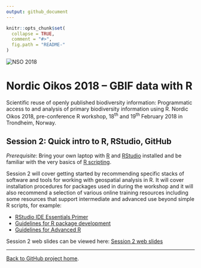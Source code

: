 ```yaml
---
output: github_document
---
```


<!-- README.md is generated from README.Rmd. Please edit that file -->

```r
knitr::opts_chunk$set(
  collapse = TRUE,
  comment = "#>",
  fig.path = "README-"
)
```

![](../demo_data/NSO_2018_GBIF_NO.png "NSO 2018")

# Nordic Oikos 2018 -- GBIF data with R

Scientific reuse of openly published biodiversity information: Programmatic access to and analysis of primary biodiversity information using R. Nordic Oikos 2018, pre-conference R workshop, 18<sup>th</sup> and 19<sup>th</sup> February 2018 in Trondheim, Norway.

## Session 2: Quick intro to R, RStudio, GitHub

*Prerequisite*: Bring your own laptop with [R](https://www.r-project.org/) and [RStudio](https://www.rstudio.com/) installed and be familiar with the very basics of [R scripting](http://www.rspatial.org/intr/index.html). 

Session 2 will cover getting started by recommending specific stacks of software and tools for working with geospatial analysis in R. It will cover installation procedures for packages used in during the workshop and it will also recommend a selection of various online training resources including some resources that support intermediate and advanced use beyond simple R scripts, for example:

 * [RStudio IDE Essentials Primer](https://www.rstudio.com/resources/webinars/rstudio-essentials-webinar-series-part-1/)
 * [Guidelines for R package development](https://r-pkgs.had.co.nz/)
 * [Guidelines for Advanced R](https://adv-r.had.co.nz/)

Session 2 web slides can be viewed here: [Session 2 web slides](https://GBIF-Europe.github.io/nordic_oikos_2018_r/s2_r_intro)

***

[Back to GitHub project home](https://github.com/GBIF-Europe/nordic_oikos_2018_r).


